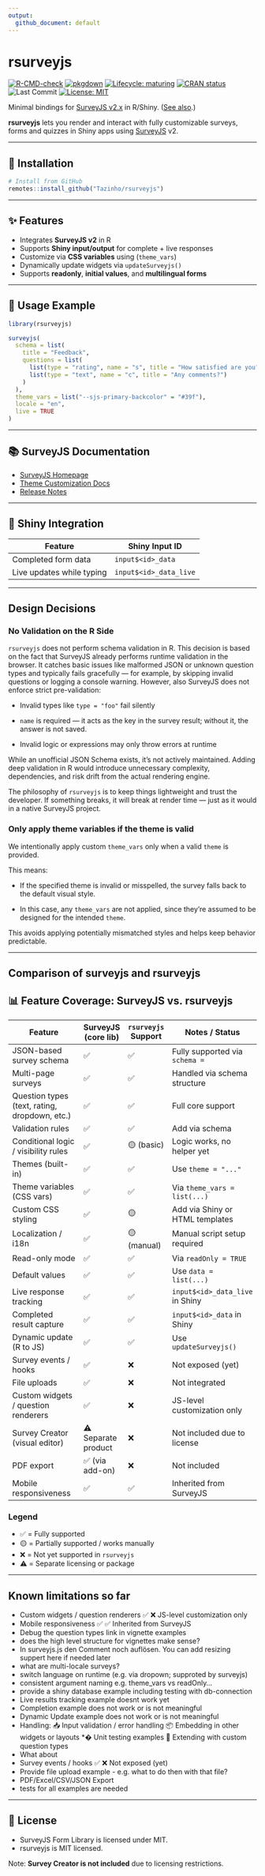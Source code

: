 ```yaml
---
output:
  github_document: default
---
```


# rsurveyjs

[![R-CMD-check](https://github.com/Tazinho/rsurveyjs/actions/workflows/R-CMD-check.yaml/badge.svg)](https://github.com/Tazinho/rsurveyjs/actions/workflows/R-CMD-check.yaml)
[![pkgdown](https://github.com/Tazinho/rsurveyjs/actions/workflows/pkgdown.yaml/badge.svg)](https://Tazinho.github.io/rsurveyjs/)
[![Lifecycle: maturing](https://img.shields.io/badge/lifecycle-maturing-blue.svg)](https://lifecycle.r-lib.org/articles/stages.html)
[![CRAN status](https://www.r-pkg.org/badges/version/rsurveyjs)](https://CRAN.R-project.org/package=rsurveyjs)
![Last Commit](https://img.shields.io/github/last-commit/Tazinho/rsurveyjs.svg)
[![License: MIT](https://img.shields.io/badge/license-MIT-blue.svg)](LICENSE)


Minimal bindings for [SurveyJS v2.x](https://surveyjs.io/) in R/Shiny. ([See also](https://app.unpkg.com/survey-core@2.2.6/files/i18n).)

**rsurveyjs** lets you render and interact with fully customizable surveys, forms and quizzes in Shiny apps using [SurveyJS](https://surveyjs.io/) v2.

---

## 🚀 Installation

```r
# Install from GitHub
remotes::install_github("Tazinho/rsurveyjs")
```

---

## ✨ Features

- Integrates **SurveyJS v2** in R
- Supports **Shiny input/output** for complete + live responses
- Customize via **CSS variables** using (`theme_vars`)
- Dynamically update widgets via `updateSurveyjs()`
- Supports **readonly**, **initial values**, and **multilingual forms**

---

## 🔧 Usage Example

```r
library(rsurveyjs)

surveyjs(
  schema = list(
    title = "Feedback",
    questions = list(
      list(type = "rating", name = "s", title = "How satisfied are you?"),
      list(type = "text", name = "c", title = "Any comments?")
    )
  ),
  theme_vars = list("--sjs-primary-backcolor" = "#39f"),
  locale = "en",
  live = TRUE
)
```

---

## 📚 SurveyJS Documentation

- [SurveyJS Homepage](https://surveyjs.io/)
- [Theme Customization Docs](https://surveyjs.io/survey-creator/documentation/theme-editor)
- [Release Notes](https://surveyjs.io/stay-updated/release-notes)

---

## 🧪 Shiny Integration

| Feature                 | Shiny Input ID        |
|-------------------------|------------------------|
| Completed form data     | `input$<id>_data`      |
| Live updates while typing | `input$<id>_data_live` |

---

## Design Decisions

### No Validation on the R Side

`rsurveyjs` does not perform schema validation in R. This decision is based on the fact that SurveyJS already performs runtime validation in the browser. It catches basic issues like malformed JSON or unknown question types and typically fails gracefully — for example, by skipping invalid questions or logging a console warning. However, also SurveyJS does not enforce strict pre-validation:

* Invalid types like `type = "foo"` fail silently

* `name` is required — it acts as the key in the survey result; without it, the answer is not saved.

* Invalid logic or expressions may only throw errors at runtime

While an unofficial JSON Schema exists, it's not actively maintained. Adding deep validation in R would introduce unnecessary complexity, dependencies, and risk drift from the actual rendering engine.

The philosophy of `rsurveyjs` is to keep things lightweight and trust the developer. If something breaks, it will break at render time — just as it would in a native SurveyJS project.

### Only apply theme variables if the theme is valid

We intentionally apply custom `theme_vars` only when a valid `theme` is provided.

This means:

* If the specified theme is invalid or misspelled, the survey falls back to the default visual style.

* In this case, any `theme_vars` are not applied, since they're assumed to be designed for the intended `theme`.

This avoids applying potentially mismatched styles and helps keep behavior predictable.

---

## Comparison of surveyjs and rsurveyjs

## 📊 Feature Coverage: SurveyJS vs. rsurveyjs

| Feature                                         | SurveyJS (core lib) | `rsurveyjs` Support | Notes / Status                             |
|------------------------------------------------|----------------------|---------------------|--------------------------------------------|
| JSON-based survey schema                       | ✅                   | ✅                  | Fully supported via `schema =`             |
| Multi-page surveys                             | ✅                   | ✅                  | Handled via schema structure               |
| Question types (text, rating, dropdown, etc.)  | ✅                   | ✅                  | Full core support                          |
| Validation rules                               | ✅                   | ✅                  | Add via schema                             |
| Conditional logic / visibility rules           | ✅                   | 🟡 (basic)          | Logic works, no helper yet                 |
| Themes (built-in)                              | ✅                   | ✅                  | Use `theme = "..."`                        |
| Theme variables (CSS vars)                     | ✅                   | ✅                  | Via `theme_vars = list(...)`               |
| Custom CSS styling                             | ✅                   | 🟡                  | Add via Shiny or HTML templates            |
| Localization / i18n                            | ✅                   | 🟡 (manual)         | Manual script setup required               |
| Read-only mode                                 | ✅                   | ✅                  | Via `readOnly = TRUE`                      |
| Default values                                 | ✅                   | ✅                  | Use `data = list(...)`                     |
| Live response tracking                         | ✅                   | ✅                  | `input$<id>_data_live` in Shiny            |
| Completed result capture                       | ✅                   | ✅                  | `input$<id>_data` in Shiny                 |
| Dynamic update (R to JS)                       | ✅                   | ✅                  | Use `updateSurveyjs()`                     |
| Survey events / hooks                          | ✅                   | ❌                  | Not exposed (yet)                          |
| File uploads                                   | ✅                   | ❌                  | Not integrated                             |
| Custom widgets / question renderers            | ✅                   | ❌                  | JS-level customization only                |
| Survey Creator (visual editor)                 | ⚠️ Separate product  | ❌                  | Not included due to license                |
| PDF export                                     | ✅ (via add-on)      | ❌                  | Not included                               |
| Mobile responsiveness                          | ✅                   | ✅                  | Inherited from SurveyJS                    |

### Legend

- ✅ = Fully supported
- 🟡 = Partially supported / works manually
- ❌ = Not yet supported in `rsurveyjs`
- ⚠️ = Separate licensing or package

---

## Known limitations so far

* Custom widgets / question renderers	✅	❌	JS-level customization only
* Mobile responsiveness	✅	✅	Inherited from SurveyJS
* Debug the question types link in vignette examples
* does the high level structure for vignettes make sense?
* In surveyjs.js den Comment noch auflösen. You can add resizing suppert here if needed later
* what are multi-locale surveys?
* switch language on runtime (e.g. via dropown; supproted by surveyjs)
* consistent argument naming e.g. theme_vars vs readOnly...
* provide a shiny database example including testing with db-connection
* Live results tracking example doesnt work yet
* Completion example does not work or is not meaningful
* Dynamic Update example does not work or is not meaningful
* Handling: 📥 Input validation / error handling 📦 Embedding in other widgets or layouts *� Unit testing examples 🧩 Extending with custom question types
* What about 
* Survey events / hooks	✅	❌	Not exposed (yet)
* Provide file upload example - e.g. what to do then with that file?
* PDF/Excel/CSV/JSON Export
* tests for all examples are needed

---

## 🪪 License

- SurveyJS Form Library is licensed under MIT.
- rsurveyjs is MIT licensed.

Note: **Survey Creator is not included** due to licensing restrictions.
